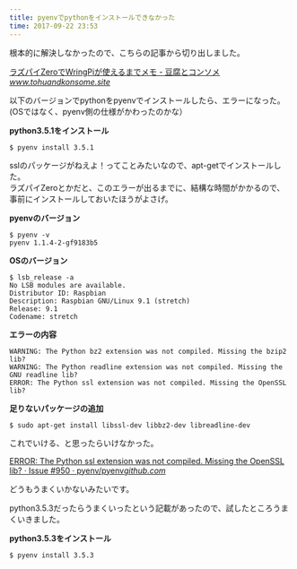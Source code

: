 ```yaml
---
title: pyenvでpythonをインストールできなかった
time: 2017-09-22 23:53
---
```


根本的に解決しなかったので、こちらの記事から切り出しました。

[ラズパイZeroでWringPiが使えるまでメモ - 豆腐とコンソメ](http://www.tohuandkonsome.site/entry/2017/04/30/163148)<cite class="hatena-citation"><a href="http://www.tohuandkonsome.site/entry/2017/04/30/163148">www.tohuandkonsome.site</a></cite>

以下のバージョンでpythonをpyenvでインストールしたら、エラーになった。   
(OSではなく、pyenv側の仕様がかわったのかな）

**python3.5.1をインストール**

```
$ pyenv install 3.5.1
```

sslのパッケージがねえよ！ってことみたいなので、apt-getでインストールした。  
ラズパイZeroとかだと、このエラーが出るまでに、結構な時間がかかるので、事前にインストールしておいたほうがよさげ。

**pyenvのバージョン**

```
$ pyenv -v
pyenv 1.1.4-2-gf9183b5
```

**OSのバージョン**

```
$ lsb_release -a
No LSB modules are available.
Distributor ID: Raspbian
Description: Raspbian GNU/Linux 9.1 (stretch)
Release: 9.1
Codename: stretch
```

**エラーの内容**

```
WARNING: The Python bz2 extension was not compiled. Missing the bzip2 lib?
WARNING: The Python readline extension was not compiled. Missing the GNU readline lib?
ERROR: The Python ssl extension was not compiled. Missing the OpenSSL lib?
```

**足りないパッケージの追加**

```
$ sudo apt-get install libssl-dev libbz2-dev libreadline-dev
```

これでいける、と思ったらいけなかった。

[ERROR: The Python ssl extension was not compiled. Missing the OpenSSL lib? · Issue #950 · pyenv/pyenv](https://github.com/pyenv/pyenv/issues/950)<cite class="hatena-citation"><a href="https://github.com/pyenv/pyenv/issues/950">github.com</a></cite>

どうもうまくいかないみたいです。

python3.5.3だったらうまくいったという記載があったので、試したところうまくいきました。

**python3.5.3をインストール**

```
$ pyenv install 3.5.3
```

